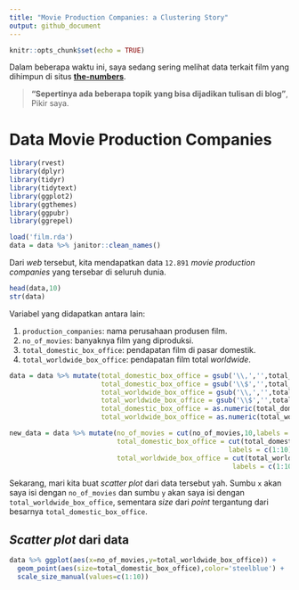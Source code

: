 ```yaml
---
title: "Movie Production Companies: a Clustering Story"
output: github_document
---
```


```r
knitr::opts_chunk$set(echo = TRUE)
```

Dalam beberapa waktu ini, saya sedang sering melihat data terkait film yang dihimpun di situs [__the-numbers__](https://www.the-numbers.com/movies/production-companies/). 

> __"Sepertinya ada beberapa topik yang bisa dijadikan tulisan di blog"__, Pikir saya.

# Data __Movie Production Companies__

```r
library(rvest)
library(dplyr)
library(tidyr)
library(tidytext)
library(ggplot2)
library(ggthemes)
library(ggpubr)
library(ggrepel)

load('film.rda')
data = data %>% janitor::clean_names()
```
Dari _web_ tersebut, kita mendapatkan data `12.891` _movie production companies_ yang tersebar di seluruh dunia.

```r
head(data,10)
str(data)
```

Variabel yang didapatkan antara lain:

1. `production_companies`: nama perusahaan produsen film.
2. `no_of_movies`: banyaknya film yang diproduksi.
3. `total_domestic_box_office`: pendapatan film di pasar domestik.
4. `total_worldwide_box_office`: pendapatan film total _worldwide_.

```r
data = data %>% mutate(total_domestic_box_office = gsub('\\,','',total_domestic_box_office),
                       total_domestic_box_office = gsub('\\$','',total_domestic_box_office),
                       total_worldwide_box_office = gsub('\\,','',total_worldwide_box_office),
                       total_worldwide_box_office = gsub('\\$','',total_worldwide_box_office),
                       total_domestic_box_office = as.numeric(total_domestic_box_office),
                       total_worldwide_box_office = as.numeric(total_worldwide_box_office))

new_data = data %>% mutate(no_of_movies = cut(no_of_movies,10,labels = c(1:10)),
                           total_domestic_box_office = cut(total_domestic_box_office,10,
                                                       labels = c(1:10)),
                           total_worldwide_box_office = cut(total_worldwide_box_office,10,
                                                        labels = c(1:10)))
```

Sekarang, mari kita buat _scatter plot_ dari data tersebut yah. Sumbu `x` akan saya isi dengan `no_of_movies` dan sumbu `y` akan saya isi dengan `total_worldwide_box_office`, sementara _size_ dari _point_ tergantung dari besarnya `total_domestic_box_office`.

## _Scatter plot_ dari data

```r
data %>% ggplot(aes(x=no_of_movies,y=total_worldwide_box_office)) +
  geom_point(aes(size=total_domestic_box_office),color='steelblue') +
  scale_size_manual(values=c(1:10))
```